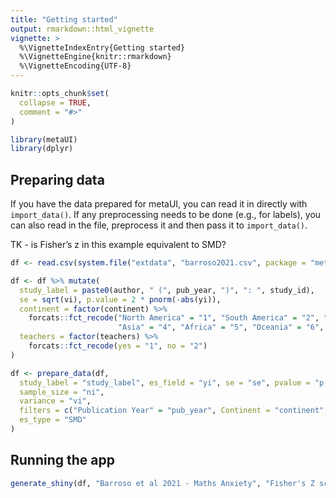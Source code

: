 ```yaml
---
title: "Getting started"
output: rmarkdown::html_vignette
vignette: >
  %\VignetteIndexEntry{Getting started}
  %\VignetteEngine{knitr::rmarkdown}
  %\VignetteEncoding{UTF-8}
---
```


```r
knitr::opts_chunk$set(
  collapse = TRUE,
  comment = "#>"
)
```

```r
library(metaUI)
library(dplyr)
```


## Preparing data

If you have the data prepared for metaUI, you can read it in directly with `import_data()`. If any preprocessing needs to be done (e.g., for labels), you can also read in the file, preprocess it and then pass it to `import_data()`.

TK - is Fisher's z in this example equivalent to SMD?

```r
df <- read.csv(system.file("extdata", "barroso2021.csv", package = "metaUI"))

df <- df %>% mutate(
  study_label = paste0(author, " (", pub_year, ")", ": ", study_id),
  se = sqrt(vi), p.value = 2 * pnorm(-abs(yi)),
  continent = factor(continent) %>% 
    forcats::fct_recode("North America" = "1", "South America" = "2", "Europe" = "3",
                        "Asia" = "4", "Africa" = "5", "Oceania" = "6", "NA" = "-999"),
  teachers = factor(teachers) %>% 
    forcats::fct_recode(yes = "1", no = "2")
)

df <- prepare_data(df,
  study_label = "study_label", es_field = "yi", se = "se", pvalue = "p.value",
  sample_size = "ni",
  variance = "vi", 
  filters = c("Publication Year" = "pub_year", Continent = "continent", "Teacher Sample" = "teachers"), 
  es_type = "SMD"
)
```

## Running the app

```r
generate_shiny(df, "Barroso et al 2021 - Maths Anxiety", "Fisher's Z scores")
```


